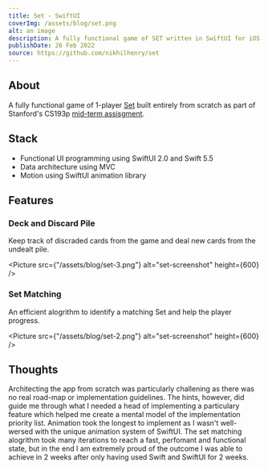 ```yaml
---
title: Set - SwiftUI
coverImg: /assets/blog/set.png
alt: an image
description: A fully functional game of SET written in SwiftUI for iOS. Mid-term project for Stanford CS193p.
publishDate: 26 Feb 2022
source: https://github.com/nikhilhenry/set
---
```



<div class="not-prose">
  <ProjectLinks
    source={frontmatter.source}
    live={frontmatter.live}
  ></ProjectLinks>
</div>

## About

A fully functional game of 1-player [Set](<https://en.wikipedia.org/wiki/Set_(card_game)>) built entirely from scratch as part of
Stanford's CS193p [mid-term assisgment](https://cs193p.sites.stanford.edu/sites/g/files/sbiybj16636/files/media/file/assignment_3_0.pdf).

## Stack

- Functional UI programming using SwiftUI 2.0 and Swift 5.5
- Data architecture using MVC
- Motion using SwiftUI animation library

## Features

### Deck and Discard Pile

Keep track of discraded cards from the game and deal new cards from the undealt pile.

<Picture src={"/assets/blog/set-3.png"} alt="set-screenshot" height={600} />

### Set Matching

An efficient alogrithm to identify a matching Set and help the player progress.

<Picture src={"/assets/blog/set-2.png"} alt="set-screenshot" height={600} />

## Thoughts

Architecting the app from scratch was particularly challening as there was no real road-map or implementation guidelines. The hints, however, did guide me through what I needed a head of implementing a particulary feature which helped me create a mental model of the implementation priority list. Animation took the longest to implement as I wasn't
well-wersed with the unique animation system of SwiftUI. The set matching alogrithm took many iterations to reach a fast, perfomant and functional state, but in the end I am extremely proud of the outcome I was able to achieve in 2 weeks after only having used Swift and SwiftUI for 2 weeks.
